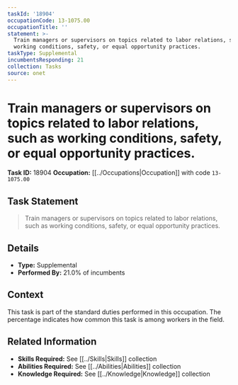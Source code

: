 ```yaml
---
taskId: '18904'
occupationCode: 13-1075.00
occupationTitle: ''
statement: >-
  Train managers or supervisors on topics related to labor relations, such as
  working conditions, safety, or equal opportunity practices.
taskType: Supplemental
incumbentsResponding: 21
collection: Tasks
source: onet
---
```

# Train managers or supervisors on topics related to labor relations, such as working conditions, safety, or equal opportunity practices.

**Task ID:** 18904
**Occupation:** [[../Occupations|Occupation]] with code `13-1075.00`

## Task Statement

> Train managers or supervisors on topics related to labor relations, such as working conditions, safety, or equal opportunity practices.

## Details

- **Type:** Supplemental
- **Performed By:** 21.0% of incumbents

## Context

This task is part of the standard duties performed in this occupation. The percentage indicates how common this task is among workers in the field.

## Related Information

- **Skills Required:** See [[../Skills|Skills]] collection
- **Abilities Required:** See [[../Abilities|Abilities]] collection
- **Knowledge Required:** See [[../Knowledge|Knowledge]] collection

